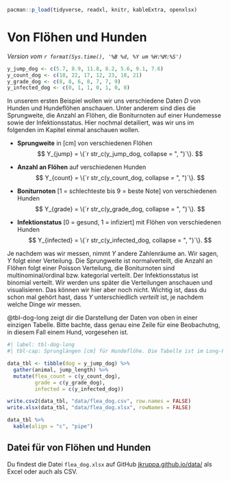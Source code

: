 ```r
pacman::p_load(tidyverse, readxl, knitr, kableExtra, openxlsx)
```

# Von Flöhen und Hunden {#sec-example-1}

*Version vom `r format(Sys.time(), '%B %d, %Y um %H:%M:%S')`*

```r
y_jump_dog <- c(5.7, 8.9, 11.8, 8.2, 5.6, 9.1, 7.6)
y_count_dog <- c(18, 22, 17, 12, 23, 18, 21)
y_grade_dog <- c(8, 8, 6, 8, 7, 7, 9)
y_infected_dog <- c(0, 1, 1, 0, 1, 0, 0)
```

In unserem ersten Beispiel wollen wir uns verschiedene Daten $D$ von Hunden und Hundeflöhen anschauen. Unter anderem sind dies die Sprungweite, die Anzahl an Flöhen, die Boniturnoten auf einer Hundemesse sowie der Infektionsstatus. Hier nochmal detailiert, was wir uns im folgenden im Kapitel einmal anschauen wollen.

-   **Sprungweite** in \[cm\] von verschiedenen Flöhen $$
    Y_{jump} = \{`r str_c(y_jump_dog, collapse = ", ")`\}.
    $$

-   **Anzahl an Flöhen** auf verschiedenen Hunden $$
      Y_{count} = \{`r str_c(y_count_dog, collapse = ", ")`\}.
      $$

-   **Boniturnoten** \[1 = schlechteste bis 9 = beste Note\] von verschiedenen Hunden $$
      Y_{grade} = \{`r str_c(y_grade_dog, collapse = ", ")`\}.
      $$

-   **Infektionstatus** \[0 = gesund, 1 = infiziert\] mit Flöhen von verschiedenen Hunden $$
      Y_{infected} = \{`r str_c(y_infected_dog, collapse = ", ")`\}.
      $$

Je nachdem was wir messen, nimmt $Y$ andere Zahlenräume an. Wir sagen, $Y$ folgt einer Verteilung. Die Sprungweite ist normalverteilt, die Anzahl an Flöhen folgt einer Poisson Verteilung, die Boniturnoten sind multinominal/ordinal bzw. kategorial verteilt. Der Infektionsstatus ist binomial verteilt. Wir werden uns später die Verteilungen anschauen und visualisieren. Das können wir hier aber noch nicht. Wichtig ist, dass du schon mal gehört hast, dass $Y$ unterschiedlich *verteilt* ist, je nachdem welche Dinge wir messen.

@tbl-dog-long zeigt dir die Darstellung der Daten von oben in einer einzigen Tabelle. Bitte bachte, dass genau eine Zeile für eine Beobachutng, in diesem Fall einem Hund, vorgesehen ist.

```r
#| label: tbl-dog-long
#| tbl-cap: Sprunglängen [cm] für Hundeflöhe. Die Tabelle ist im Long-Format dargestellt.

data_tbl <- tibble(dog = y_jump_dog) %>%
  gather(animal, jump_length) %>%
  mutate(flea_count = c(y_count_dog),
         grade = c(y_grade_dog),
         infected = c(y_infected_dog))

write.csv2(data_tbl, "data/flea_dog.csv", row.names = FALSE)
write.xlsx(data_tbl, "data/flea_dog.xlsx", rowNames = FALSE)

data_tbl %>%
  kable(align = "c", "pipe")
```

::: callout-tip
## Datei für von Flöhen und Hunden

Du findest die Datei `flea_dog.xlsx` auf GitHub [jkruppa.github.io/data/](https://github.com/jkruppa/jkruppa.github.io/tree/master/data) als Excel oder auch als CSV.
:::
